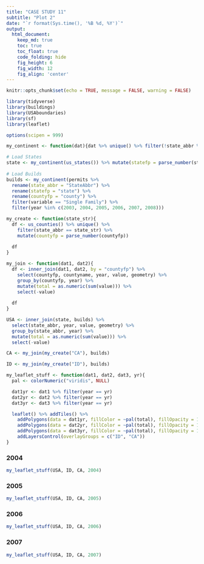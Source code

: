 ```yaml
---
title: "CASE STUDY 11"
subtitle: "Plot 2"
date: "`r format(Sys.time(), '%B %d, %Y')`"
output:
  html_document:  
    keep_md: true
    toc: true
    toc_float: true
    code_folding: hide
    fig_height: 6
    fig_width: 12
    fig_align: 'center'
---
```


```r
knitr::opts_chunk$set(echo = TRUE, message = FALSE, warning = FALSE)
```


```r
library(tidyverse)
library(buildings)
library(USAboundaries)
library(sf)
library(leaflet)

options(scipen = 999)
```

```r
my_continent <- function(dat){dat %>% unique() %>% filter(!state_abbr %in% c("AK","HI","PR"))}
```

```r
# Load States
state <- my_continent(us_states()) %>% mutate(statefp = parse_number(statefp)) 
  
# Load Builds
builds <- my_continent(permits %>% 
  rename(state_abbr = "StateAbbr") %>% 
  rename(statefp = "state") %>% 
  rename(countyfp = "county") %>% 
  filter(variable == "Single Family") %>% 
  filter(year %in% c(2003, 2004, 2005, 2006, 2007, 2008)))
```

```r
my_create <- function(state_str){
  df <- us_counties() %>% unique() %>% 
    filter(state_abbr == state_str) %>%
    mutate(countyfp = parse_number(countyfp))
  
  df
} 
```

```r
my_join <- function(dat1, dat2){
  df <- inner_join(dat1, dat2, by = "countyfp") %>% 
    select(countyfp, countyname, year, value, geometry) %>% 
    group_by(countyfp, year) %>% 
    mutate(total = as.numeric(sum(value))) %>% 
    select(-value)
  
  df
}
```

```r
USA <- inner_join(state, builds) %>% 
  select(state_abbr, year, value, geometry) %>% 
  group_by(state_abbr, year) %>% 
  mutate(total = as.numeric(sum(value))) %>% 
  select(-value)

CA <- my_join(my_create("CA"), builds)

ID <- my_join(my_create("ID"), builds)
```

```r
my_leaflet_stuff <- function(dat1, dat2, dat3, yr){
  pal <- colorNumeric("viridis", NULL)

  dat1yr <- dat1 %>% filter(year == yr)
  dat2yr <- dat2 %>% filter(year == yr)
  dat3yr <- dat3 %>% filter(year == yr)

  leaflet() %>% addTiles() %>% 
    addPolygons(data = dat1yr, fillColor = ~pal(total), fillOpacity = 1, stroke = FALSE) %>% 
    addPolygons(data = dat2yr, fillColor = ~pal(total), fillOpacity = 1, stroke = FALSE, group = "ID") %>% 
    addPolygons(data = dat3yr, fillColor = ~pal(total), fillOpacity = 1, stroke = FALSE, group = "CA") %>% 
    addLayersControl(overlayGroups = c("ID", "CA"))
}
```

### 2004

```r
my_leaflet_stuff(USA, ID, CA, 2004)
```

### 2005

```r
my_leaflet_stuff(USA, ID, CA, 2005)
```

### 2006

```r
my_leaflet_stuff(USA, ID, CA, 2006)
```

### 2007

```r
my_leaflet_stuff(USA, ID, CA, 2007)
```

